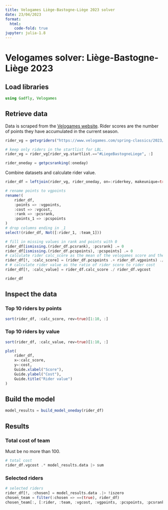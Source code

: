 ```yaml
---
title: Velogames Liège-Bastogne-Liège 2023 solver
date: 23/04/2023
format:
  html:
    code-fold: true
jupyter: julia-1.8
---
```


# Velogames solver: Liège-Bastogne-Liège 2023

## Load libraries

```julia
using Gadfly, Velogames
```

## Retrieve data

Data is scraped from the [Velogames website](https://www.velogames.com/). Rider scores are the number of points they have accumulated in the current season.

```julia
rider_vg = getvgriders("https://www.velogames.com/spring-classics/2023/riders.php")

# keep only riders in the startlist for LBL.
rider_vg = rider_vg[rider_vg.startlist.=="#LiegeBastogneLiege", :]

rider_oneday = getpcsranking(:oneday)
```

Combine datasets and calculate rider value.

```julia
rider_df = leftjoin(rider_vg, rider_oneday, on=:riderkey, makeunique=true)

# rename points to vgpoints
rename!(
    rider_df,
    :points => :vgpoints,
    :cost => :vgcost,
    :rank => :pcsrank,
    :points_1 => :pcspoints
)
# drop columns ending in _1
select!(rider_df, Not([:rider_1, :team_1]))

# fill in missing values in rank and points with 0
rider_df[ismissing.(rider_df.pcsrank), :pcsrank] .= 0
rider_df[ismissing.(rider_df.pcspoints), :pcspoints] .= 0
# calculate rider calc_score as the mean of the velogames score and the PCS score
rider_df[!, :calc_score] = (rider_df.pcspoints .+ rider_df.vgpoints) ./ 2
# # calculate rider value as the ratio of rider score to rider cost
rider_df[!, :calc_value] = rider_df.calc_score ./ rider_df.vgcost

rider_df
```

## Inspect the data

### Top 10 riders by points

```julia
sort(rider_df, :calc_score, rev=true)[1:10, :]
```

### Top 10 riders by value

```julia
sort(rider_df, :calc_value, rev=true)[1:10, :]
```

```julia
plot(
    rider_df,
    x=:calc_score,
    y=:cost,
    Guide.xlabel("Score"),
    Guide.ylabel("Cost"),
    Guide.title("Rider value")
)
```

## Build the model

```julia
model_results = build_model_oneday(rider_df)
```

## Results

### Total cost of team

Must be no more than 100.

```julia
# total cost
rider_df.vgcost .* model_results.data |> sum
```

### Selected riders

```julia
# selected riders
rider_df[!, :chosen] = model_results.data .|> !iszero
chosen_team = filter(:chosen => ==(true), rider_df)
chosen_team[:, [:rider, :team, :vgcost, :vgpoints, :pcspoints, :pcsrank, :calc_score, :calc_value]]
```

